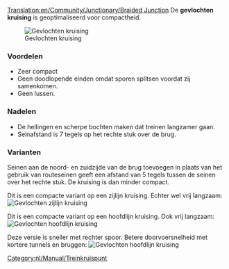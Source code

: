 [[Translation:en/Community/Junctionary/Braided Junction]]
{{nl/Community/Junctionary/Kruispuntenmenu}}
De '''gevlochten kruising''' is geoptimaliseerd voor compactheid.

[[File:en/Community/Junctionary/Ttd.braided.compact.4.png|frame|none|Gevlochten kruising]]

===Voordelen===
*Zeer compact
*Geen doodlopende einden omdat sporen splitsen voordat zij samenkomen.
*Geen lussen.

===Nadelen===
*De hellingen en scherpe bochten maken dat treinen langzamer gaan.
*Seinafstand is 7 tegels op het rechte stuk over de brug.

===Varianten===
Seinen aan de noord- en zuidzijde van de brug toevoegen in plaats van het gebruik van routeseinen geeft een afstand van 5 tegels tussen de seinen over het rechte stuk. De kruising is dan minder compact.

Dit is een compacte variant op een zijlijn kruising. Echter wel vrij langzaam:
[[File:en/Community/Junctionary/Ttd.braided.side.png|frame|none|Gevlochten zijlijn kruising]]

Dit is een compacte variant op een hoofdlijn kruising. Ook vrij langzaam:
[[File:en/Community/Junctionary/Ttd.braided.main.png|frame|none|Gevlochten hoofdlijn kruising]]

Deze versie is sneller met rechter spoor. Betere doorvoersnelheid met kortere tunnels en bruggen:
[[File:en/Community/Junctionary/Ttd.braided.main.2.png|frame|none|Gevlochten hoofdlijn kruising]]

[[Category:nl/Manual/Treinkruispunt]]